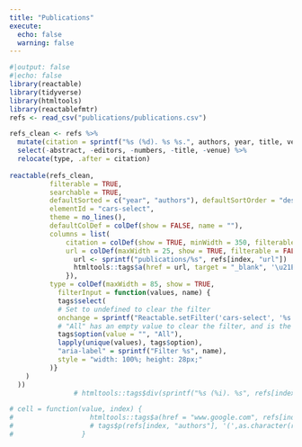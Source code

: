 ```yaml
---
title: "Publications"
execute:
  echo: false
  warning: false
---
```


```r
#|output: false
#|echo: false
library(reactable)
library(tidyverse)
library(htmltools)
library(reactablefmtr)
refs <- read_csv("publications/publications.csv")
```

```r
refs_clean <- refs %>% 
  mutate(citation = sprintf("%s (%d). %s %s.", authors, year, title, venue), .after = url) %>% 
  select(-abstract, -editors, -numbers, -title, -venue) %>% 
  relocate(type, .after = citation)
         
reactable(refs_clean, 
          filterable = TRUE, 
          searchable = TRUE, 
          defaultSorted = c("year", "authors"), defaultSortOrder = "desc", 
          elementId = "cars-select", 
          theme = no_lines(),
          defaultColDef = colDef(show = FALSE, name = ""),
          columns = list(
              citation = colDef(show = TRUE, minWidth = 350, filterable = FALSE),
              url = colDef(maxWidth = 25, show = TRUE, filterable = FALSE, cell = function(value, index) {
                url <- sprintf("publications/%s", refs[index, "url"])
                htmltools::tags$a(href = url, target = "_blank", '\u21E9')
              }),
          type = colDef(maxWidth = 85, show = TRUE,
            filterInput = function(values, name) {
            tags$select(
            # Set to undefined to clear the filter
            onchange = sprintf("Reactable.setFilter('cars-select', '%s', event.target.value || undefined)", name),
            # "All" has an empty value to clear the filter, and is the default option
            tags$option(value = "", "All"),
            lapply(unique(values), tags$option),
            "aria-label" = sprintf("Filter %s", name),
            style = "width: 100%; height: 28px;"
          )}
    )
  ))
                # htmltools::tags$div(sprintf("%s (%i). %s", refs[index, "authors"], as.integer(refs[index, "year"]), refs[index, "title"]), tags$span(refs[index, "venue"], .noWS="outside"), .noWS="after-begin")

# cell = function(value, index) {
#                   htmltools::tags$a(href = "www.google.com", refs[index, "title"])
#                   # tags$p(refs[index, "authors"], '(',as.character(refs[index, "year"]),').',strong(refs[index, "title"]))
#                 }
```